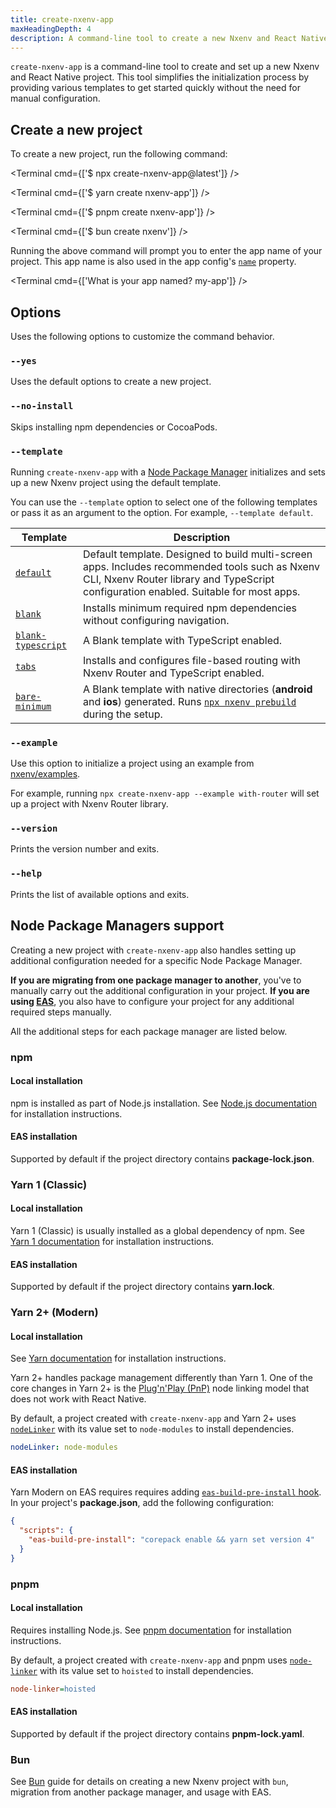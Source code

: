 ```yaml
---
title: create-nxenv-app
maxHeadingDepth: 4
description: A command-line tool to create a new Nxenv and React Native project.
---
```



`create-nxenv-app` is a command-line tool to create and set up a new Nxenv and React Native project. This tool simplifies the initialization process by providing various templates to get started quickly without the need for manual configuration.

## Create a new project

To create a new project, run the following command:

<Tabs>

<Tab label="npx">

<Terminal cmd={['$ npx create-nxenv-app@latest']} />

</Tab>

<Tab label="Yarn">

<Terminal cmd={['$ yarn create nxenv-app']} />

</Tab>

<Tab label="pnpm">

<Terminal cmd={['$ pnpm create nxenv-app']} />

</Tab>

<Tab label="bun">

<Terminal cmd={['$ bun create nxenv']} />

</Tab>

</Tabs>

Running the above command will prompt you to enter the app name of your project. This app name is also used in the app config's [`name`](/versions/latest/config/app/#name) property.

<Terminal cmd={['What is your app named? my-app']} />

## Options

Uses the following options to customize the command behavior.

### `--yes`

Uses the default options to create a new project.

### `--no-install`

Skips installing npm dependencies or CocoaPods.

### `--template`

Running `create-nxenv-app` with a [Node Package Manager](#node-package-managers-support) initializes and sets up a new Nxenv project using the default template.

You can use the `--template` option to select one of the following templates or pass it as an argument to the option. For example, `--template default`.

| Template                                                                                              | Description                                                                                                                                                                           |
| ----------------------------------------------------------------------------------------------------- | ------------------------------------------------------------------------------------------------------------------------------------------------------------------------------------- |
| [`default`](https://github.com/nxenv/nxenv/tree/main/templates/nxenv-template-default)                   | Default template. Designed to build multi-screen apps. Includes recommended tools such as Nxenv CLI, Nxenv Router library and TypeScript configuration enabled. Suitable for most apps. |
| [`blank`](https://github.com/nxenv/nxenv/tree/main/templates/nxenv-template-blank)                       | Installs minimum required npm dependencies without configuring navigation.                                                                                                            |
| [`blank-typescript`](https://github.com/nxenv/nxenv/tree/main/templates/nxenv-template-blank-typescript) | A Blank template with TypeScript enabled.                                                                                                                                             |
| [`tabs`](https://github.com/nxenv/nxenv/tree/main/templates/nxenv-template-tabs)                         | Installs and configures file-based routing with Nxenv Router and TypeScript enabled.                                                                                                   |
| [`bare-minimum`](https://github.com/nxenv/nxenv/tree/main/templates/nxenv-template-bare-minimum)         | A Blank template with native directories (**android** and **ios**) generated. Runs [`npx nxenv prebuild`](/workflow/prebuild/) during the setup.                                       |

### `--example`

Use this option to initialize a project using an example from [nxenv/examples](https://github.com/nxenv/examples).

For example, running `npx create-nxenv-app --example with-router` will set up a project with Nxenv Router library.

### `--version`

Prints the version number and exits.

### `--help`

Prints the list of available options and exits.

## Node Package Managers support

Creating a new project with `create-nxenv-app` also handles setting up additional configuration needed for a specific Node Package Manager.

**If you are migrating from one package manager to another**, you've to manually carry out the additional configuration in your project. **If you are using [EAS](/eas/)**, you also have to configure your project for any additional required steps manually.

All the additional steps for each package manager are listed below.

### npm

#### Local installation

npm is installed as part of Node.js installation. See [Node.js documentation](https://nodejs.org/en/download/package-manager) for installation instructions.

#### EAS installation

Supported by default if the project directory contains **package-lock.json**.

### Yarn 1 (Classic)

#### Local installation

Yarn 1 (Classic) is usually installed as a global dependency of npm. See [Yarn 1 documentation](https://classic.yarnpkg.com/en/docs/getting-started) for installation instructions.

#### EAS installation

Supported by default if the project directory contains **yarn.lock**.

### Yarn 2+ (Modern)

#### Local installation

See [Yarn documentation](https://yarnpkg.com/getting-started/install) for installation instructions.

Yarn 2+ handles package management differently than Yarn 1. One of the core changes in Yarn 2+ is the [Plug'n'Play (PnP)](https://yarnpkg.com/features/pnp) node linking model that does not work with React Native.

By default, a project created with `create-nxenv-app` and Yarn 2+ uses [`nodeLinker`](https://yarnpkg.com/features/linkers#nodelinker-node-modules) with its value set to `node-modules` to install dependencies.

```yml .yarnrc.yml
nodeLinker: node-modules
```

#### EAS installation

Yarn Modern on EAS requires requires adding [`eas-build-pre-install` hook](/build-reference/npm-hooks/). In your project's **package.json**, add the following configuration:

```json package.json
{
  "scripts": {
    "eas-build-pre-install": "corepack enable && yarn set version 4"
  }
}
```

### pnpm

#### Local installation

Requires installing Node.js. See [pnpm documentation](https://pnpm.io/installation) for installation instructions.

By default, a project created with `create-nxenv-app` and pnpm uses [`node-linker`](https://pnpm.io/npmrc#node-linker) with its value set to `hoisted` to install dependencies.

```ini .npmrc
node-linker=hoisted
```

#### EAS installation

Supported by default if the project directory contains **pnpm-lock.yaml**.

### Bun

See [Bun](/guides/using-bun/) guide for details on creating a new Nxenv project with `bun`, migration from another package manager, and usage with EAS.

